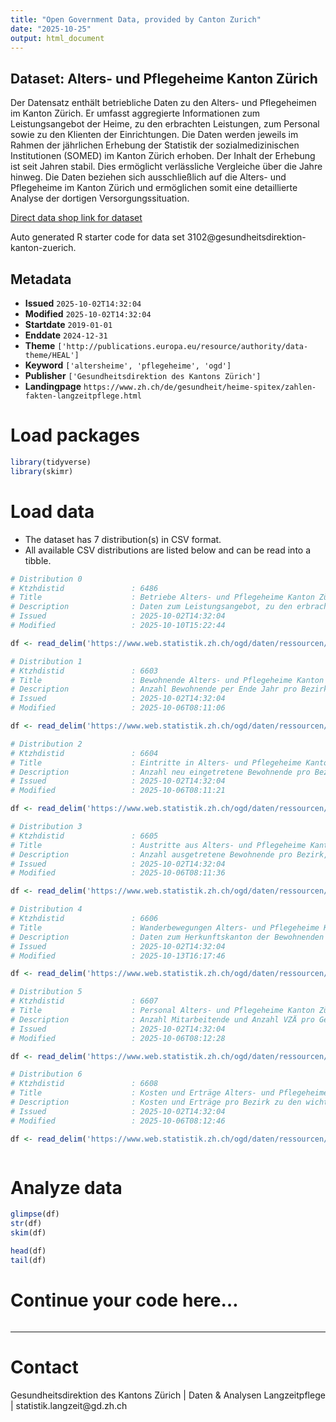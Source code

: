```yaml
---
title: "Open Government Data, provided by Canton Zurich"
date: "2025-10-25"
output: html_document
---
```


## Dataset: Alters- und Pflegeheime Kanton Zürich

Der Datensatz enthält betriebliche Daten zu den Alters- und Pflegeheimen im Kanton Zürich. Er umfasst aggregierte Informationen zum Leistungsangebot der Heime, zu den erbrachten Leistungen, zum Personal sowie zu den Klienten der Einrichtungen. Die Daten werden jeweils im Rahmen der jährlichen Erhebung der Statistik der sozialmedizinischen Institutionen (SOMED) im Kanton Zürich erhoben. Der Inhalt der Erhebung ist seit Jahren stabil. Dies ermöglicht verlässliche Vergleiche über die Jahre hinweg. 
Die Daten beziehen sich ausschließlich auf die Alters- und Pflegeheime im Kanton Zürich und ermöglichen somit eine detaillierte Analyse der dortigen Versorgungssituation.

[Direct data shop link for dataset](https://www.zh.ch/de/politik-staat/statistik-daten/datenkatalog.html#/datasets/3102@gesundheitsdirektion-kanton-zuerich)

Auto generated R starter code for data set 3102@gesundheitsdirektion-kanton-zuerich.

## Metadata

- **Issued** `2025-10-02T14:32:04`
- **Modified** `2025-10-02T14:32:04`
- **Startdate** `2019-01-01`
- **Enddate** `2024-12-31`
- **Theme** `['http://publications.europa.eu/resource/authority/data-theme/HEAL']`
- **Keyword** `['altersheime', 'pflegeheime', 'ogd']`
- **Publisher** `['Gesundheitsdirektion des Kantons Zürich']`
- **Landingpage** `https://www.zh.ch/de/gesundheit/heime-spitex/zahlen-fakten-langzeitpflege.html`


# Load packages

```r

library(tidyverse)
library(skimr)

```

# Load data

-   The dataset has 7 distribution(s) in CSV format.
-   All available CSV distributions are listed below and can be read into a tibble.

```r

# Distribution 0
# Ktzhdistid               : 6486
# Title                    : Betriebe Alters- und Pflegeheime Kanton Zürich
# Description              : Daten zum Leistungsangebot, zu den erbrachten Leistungen sowie die wichtigsten Kenngrössen zu den Kosten pro Heim. Detailbeschreibung zu den einzelnen Variablen siehe separate Datei im Datensatz: https://www.web.statistik.zh.ch/ogd/daten/ressourcen/KTZH_00003102_00006484.txt
# Issued                   : 2025-10-02T14:32:04
# Modified                 : 2025-10-10T15:22:44

df <- read_delim('https://www.web.statistik.zh.ch/ogd/daten/ressourcen/KTZH_00003102_00006486.csv')

# Distribution 1
# Ktzhdistid               : 6603
# Title                    : Bewohnende Alters- und Pflegeheime Kanton Zürich
# Description              : Anzahl Bewohnende per Ende Jahr pro Bezirk, Altersgruppe oder Pflegebedarfsstufe. Detailbeschreibung zu den einzelnen Variablen siehe separate Datei im Datensatz: https://www.web.statistik.zh.ch/ogd/daten/ressourcen/KTZH_00003102_00006484.txt
# Issued                   : 2025-10-02T14:32:04
# Modified                 : 2025-10-06T08:11:06

df <- read_delim('https://www.web.statistik.zh.ch/ogd/daten/ressourcen/KTZH_00003102_00006603.csv')

# Distribution 2
# Ktzhdistid               : 6604
# Title                    : Eintritte in Alters- und Pflegeheime Kanton Zürich
# Description              : Anzahl neu eingetretene Bewohnende pro Bezirk,  Pflegebedarfsstufe oder Aufenthaltsort vor Eintritt. Detailbeschreibung zu den einzelnen Variablen siehe separate Datei im Datensatz: https://www.web.statistik.zh.ch/ogd/daten/ressourcen/KTZH_00003102_00006484.txt
# Issued                   : 2025-10-02T14:32:04
# Modified                 : 2025-10-06T08:11:21

df <- read_delim('https://www.web.statistik.zh.ch/ogd/daten/ressourcen/KTZH_00003102_00006604.csv')

# Distribution 3
# Ktzhdistid               : 6605
# Title                    : Austritte aus Alters- und Pflegeheime Kanton Zürich
# Description              : Anzahl ausgetretene Bewohnende pro Bezirk, Pflegebedarfsstufe oder Aufenthaltsort nach Austritt. Detailbeschreibung zu den einzelnen Variablen siehe separate Datei im Datensatz: https://www.web.statistik.zh.ch/ogd/daten/ressourcen/KTZH_00003102_00006484.txt
# Issued                   : 2025-10-02T14:32:04
# Modified                 : 2025-10-06T08:11:36

df <- read_delim('https://www.web.statistik.zh.ch/ogd/daten/ressourcen/KTZH_00003102_00006605.csv')

# Distribution 4
# Ktzhdistid               : 6606
# Title                    : Wanderbewegungen Alters- und Pflegeheime Kanton Zürich
# Description              : Daten zum Herkunftskanton der Bewohnenden und zum Standortbezirk des Pflegeheims.  Detailbeschreibung zu den einzelnen Variablen siehe separate Datei im Datensatz: https://www.web.statistik.zh.ch/ogd/daten/ressourcen/KTZH_00003102_00006484.txt
# Issued                   : 2025-10-02T14:32:04
# Modified                 : 2025-10-13T16:17:46

df <- read_delim('https://www.web.statistik.zh.ch/ogd/daten/ressourcen/KTZH_00003102_00006606.csv')

# Distribution 5
# Ktzhdistid               : 6607
# Title                    : Personal Alters- und Pflegeheime Kanton Zürich
# Description              : Anzahl Mitarbeitende und Anzahl VZÄ pro Geschlecht, Bezirk, Altersgruppe, Einsatzbereich oder Ausbildungstyp. Detailbeschreibung zu den einzelnen Variablen siehe separate Datei im Datensatz: https://www.web.statistik.zh.ch/ogd/daten/ressourcen/KTZH_00003102_00006484.txt
# Issued                   : 2025-10-02T14:32:04
# Modified                 : 2025-10-06T08:12:28

df <- read_delim('https://www.web.statistik.zh.ch/ogd/daten/ressourcen/KTZH_00003102_00006607.csv')

# Distribution 6
# Ktzhdistid               : 6608
# Title                    : Kosten und Erträge Alters- und Pflegeheime Kanton Zürich
# Description              : Kosten und Erträge pro Bezirk zu den wichtigsten Kostenstellen und Konten.  Detailbeschreibung zu den einzelnen Variablen siehe separate Datei im Datensatz: https://www.web.statistik.zh.ch/ogd/daten/ressourcen/KTZH_00003102_00006484.txt
# Issued                   : 2025-10-02T14:32:04
# Modified                 : 2025-10-06T08:12:46

df <- read_delim('https://www.web.statistik.zh.ch/ogd/daten/ressourcen/KTZH_00003102_00006608.csv')



```

# Analyze data

```r

glimpse(df)
str(df)
skim(df)

head(df)
tail(df)

```

# Continue your code here...

```r

```

------------------------------------------------------------------------

# Contact

Gesundheitsdirektion des Kantons Zürich | Daten & Analysen Langzeitpflege | statistik.langzeit@gd.zh.ch
